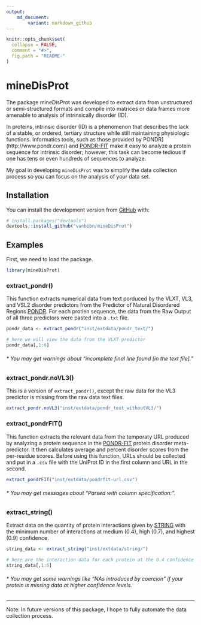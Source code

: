 ```yaml
---
output: 
    md_document:
        variant: markdown_github
---
```


<!-- README.md is generated from README.Rmd. Please edit that file -->

```r
knitr::opts_chunk$set(
  collapse = FALSE,
  comment = "#>",
  fig.path = "README-"
)
```

# mineDisProt

The package mineDisProt was developed to extract data from unstructured or semi-structured formats and compile into matrices or data frames more amenable to analysis of intrinsically disorder (ID).

In proteins, intrinsic disorder (ID) is a phenomenon that describes the lack of a stable, or ordered, tertiary structure while still maintaining physiologic functions.  Informatics tools, such as those provided by PONDR](http://www.pondr.com/) and [PONDR-FIT]( http://original.disprot.org/pondr-fit.php) make it easy to analyze a protein sequence for intrinsic disorder; however, this task can become tedious if one has tens or even hundreds of sequences to analyze. 

My goal in developing `mineDisProt` was to simplify the data collection process so you can focus on the analysis of your data set.



## Installation

You can install the development version from [GitHub](https://github.com/) with:

``` r
# install.packages("devtools")
devtools::install_github("vanbibn/mineDisProt")
```

## Examples

First, we need to load the package.

```r
library(mineDisProt)
```

### extract_pondr()

This function extracts numerical data from text porduced by the VLXT, VL3, and VSL2 disorder predictors from the Predictor of Natural Disordered Regions [PONDR](http://www.pondr.com/). For each protien sequence, the data from the Raw Output of all three predictors were pasted into a `.txt` file.

```r
pondr_data <- extract_pondr("inst/extdata/pondr_text/")

# here we will view the data from the VLXT predictor
pondr_data[,1:6]
```

###### * You may get warnings about "incomplete final line found [in the text file]."


### extract_pondr.noVL3()

This is a version of `extract_pondr()`, except the raw data for the VL3 predictor is missing from the raw data text files.

```r
extract_pondr.noVL3("inst/extdata/pondr_text_withoutVL3/")
```


### extract_pondrFIT()

This function extracts the relevant data from the temporaty URL produced by analyzing a protein sequence in the [PONDR-FIT](http://original.disprot.org/pondr-fit.php) protein disorder meta-predictor. It then calculates  average and percent disorder scores from the per-residue scores.  Before using this function, URLs should be collected and put in a `.csv` file with the UniProt ID in the first column and URL in the second.

```r
extract_pondrFIT("inst/extdata/pondrfit-url.csv")
```

###### * You may get messages about "Parsed with column specification:".


### extract_string()

Extract data on the quantity of protein interactions given by [STRING](https://string-db.org/) with the minimum number of interactions at medium (0.4), high (0.7), and highest (0.9) confidence.

```r
string_data <- extract_string("inst/extdata/string/")

# here are the interaction data for each protein at the 0.4 confidence level
string_data[,1:6]
```

###### * You may get some warnings like "NAs introduced by coercion" if your protein is missing data at higher confidence levels.

***

Note: In future versions of this package, I hope to fully automate the data collection process.
